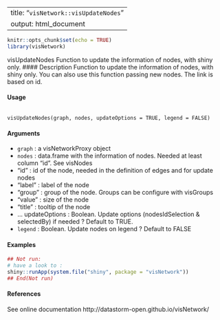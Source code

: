 
---
title: "``visNetwork::visUpdateNodes``"
output: html_document
---
```r
knitr::opts_chunk$set(echo = TRUE)
library(visNetwork)
```


visUpdateNodes Function to update the information of nodes, with shiny only.
#### Description
Function to update the information of nodes, with shiny only. You can also use this function passing
new nodes. The link is based on id.

#### Usage
<pre><code>
visUpdateNodes(graph, nodes, updateOptions = TRUE, legend = FALSE)
</code></pre>
#### Arguments
* ``graph`` : a visNetworkProxy object
* ``nodes`` :  data.frame with the information of nodes. Needed at least column "id". See
visNodes
-  "id" : id of the node, needed in the definition of edges and for update nodes
-  "label" : label of the node
-  "group" : group of the node. Groups can be configure with visGroups
-  "value" : size of the node
-  "title" : tooltip of the node
-  ...
updateOptions : Boolean. Update options (nodesIdSelection & selectedBy) if needed ? Default
to TRUE.
* ``legend`` :   Boolean. Update nodes on legend ? Default to FALSE

#### Examples
```r
## Not run:
# have a look to :
shiny::runApp(system.file("shiny", package = "visNetwork"))
## End(Not run)
```
#### References
See online documentation http://datastorm-open.github.io/visNetwork/
